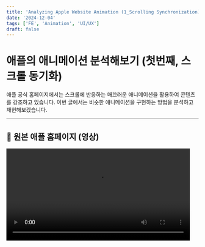 ```yaml
---
title: 'Analyzing Apple Website Animation (1_Scrolling Synchronization)'
date: '2024-12-04'
tags: ['FE', 'Animation', 'UI/UX']
draft: false
---
```

# 애플의 애니메이션 분석해보기 (첫번째, 스크롤 동기화)

애플 공식 홈페이지에서는 스크롤에 반응하는 매끄러운 애니메이션을 활용하여 콘텐츠를 강조하고 있습니다. 이번 글에서는 비슷한 애니메이션을 구현하는 방법을 분석하고 재현해보겠습니다.

---

## 🎥 원본 애플 홈페이지 (영상)
<video width="481" alt="apple-website-animation" src="https://github.com/user-attachments/assets/839c0512-325b-4c81-bc5d-7429bd8bb2e9" controls />

## 📜 구현 방식

### 1. 스크롤 동기화
- 스크롤 위치(`scrollY`)를 기준으로 애니메이션 상태를 실시간으로 계산합니다.

### 2. 양방향 애니메이션
- **스크롤을 내릴 때**: 텍스트가 위로 올라가면서 사라지고, 동영상은 축소됩니다.
- **스크롤을 올릴 때**: 텍스트가 다시 내려오고, 동영상은 확대됩니다.

### 3. CSS 속성 활용
- `transform: translateY`와 `scale` 값을 스크롤 위치에 비례하도록 계산합니다.
- 애니메이션이 부드럽게 동작하도록 `requestAnimationFrame`을 사용합니다.

---

## 🔧 HTML 구조

HTML은 간단히 텍스트와 배경 비디오로 구성합니다.

```html
<div class="container">
  <div class="text-section">
    <h1 class="text">혁신적인 디자인</h1> <!-- 텍스트는 임의로 지정 -->
    <p class="subtext">애플의 새로운 차원을 경험하세요.</p>
  </div>
  <div class="video-section">
    <video class="background-video" autoplay muted loop>
      <source src="example-video.mp4" type="video/mp4" />
    </video>
  </div>
</div>
```

---

## 🎨 CSS 스타일링

스크롤 위치에 따라 부드러운 애니메이션이 동작하도록 CSS를 설정합니다.

```css
/* 텍스트 섹션 */
.text-section {
  position: absolute;
  top: 20%;
  width: 100%;
  text-align: center;
  color: white;
  z-index: 2;
}

.video-section {
  position: fixed;
  top: 0;
  left: 0;
  width: 100%;
  height: 100%;
  z-index: 1;
  display: flex;
  justify-content: center;
  align-items: center;
  overflow: hidden;
}

.background-video {
  width: 100vw;
  height: auto;
}
```

---

## 🎬 JavaScript (스크롤 비례 애니메이션)

스크롤 위치에 따라 텍스트와 동영상의 상태를 계산하여 스타일을 실시간으로 업데이트합니다.

``` javascript
const textSection = document.querySelector(".text-section");
const videoSection = document.querySelector(".video-section");

function handleScroll() {
  const scrollY = window.scrollY;
  const windowHeight = window.innerHeight;

  const textOpacity = Math.max(0, 1 - scrollY / (windowHeight / 2));
  const textTranslateY = Math.min(scrollY / 2, 100);

  textSection.style.transform = `translateY(-${textTranslateY}px)`;
  textSection.style.opacity = textOpacity;

  const videoScale = Math.max(0.5, 1 - scrollY / (windowHeight * 2));
  videoSection.style.transform = `scale(${videoScale})`;
}

window.addEventListener("scroll", () => {
  requestAnimationFrame(handleScroll);
});

```


---

## 🖥️ 주요 동작 설명

1. `scrollY`에 따른 계산

`textOpacity`: 텍스트의 투명도를 스크롤 위치에 따라 점점 줄어들도록 설정합니다.

`textTranslateY`: 텍스트가 위로 이동하는 정도를 스크롤 비율에 따라 계산합니다.

`videoScale`: 동영상의 축소 크기를 스크롤 위치에 따라 조정합니다.

2. `requestAnimationFrame` 

브라우저에서 애니메이션 성능을 개선하여 부드러운 동작 제공을 하는 비동기 함수입니다.


3. 양방향 동작

- 하강 스크롤: 텍스트는 위로 이동하며 사라지고, 동영상은 축소합니다.

- 상승 스크롤: 텍스트는 아래로 이동하며 다시 나타나고, 동영상은 확대합니다.
